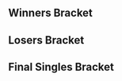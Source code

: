 {{DISPLAYTITLE:Dairly Beloved: Singles Bracket}}{{SetGame|melee}}
{{tabs static
|name1=Overview
|link1=Dairly Beloved
|name2=Singles Bracket
|link2=Dairly Beloved/Singles Bracket
|name3=Doubles Bracket
|link3=Dairly Beloved/Doubles Bracket
|This=2
}}
==Winners Bracket==
{{16DEWBracketA2
|tourneylink=Dairly Beloved
|tourneyname=Dairly Beloved
|column-width=200
<!-- Ro16 -->
|r1m1p1=SFAT |r1m1p1flag=us |r1m1p1score=2
|r1m1p2=Vincessant |r1m1p2flag=us |r1m1p2score=0
|r1m1win=1

|r1m2p1=CDK |r1m2p1flag=us |r1m2p1score=1
|r1m2p2=Tai |r1m2p2flag=us |r1m2p2score=2 
|r1m2win=2

|r1m3p1=MacD |r1m3p1flag=us |r1m3p1score=2
|r1m3p2=Vish |r1m3p2flag=us |r1m3p2score=0
|r1m3win=1

|r1m4p1=Bladewise |r1m4p1flag=us |r1m4p1score=2
|r1m4p2=Shoyo |r1m4p2flag=us |r1m4p2score=0 
|r1m4win=1

|r1m5p1=Duck |r1m5p1flag=us |r1m5p1score=2
|r1m5p2=eBay |r1m5p2flag=us |r1m5p2score=0
|r1m5win=1

|r1m6p1=HugS |r1m6p1flag=us |r1m6p1score=2
|r1m6p2=Rustin |r1m6p2flag=us |r1m6p2score=0 
|r1m6win=1

|r1m7p1=Silent Wolf |r1m7p1flag=us |r1m7p1score=2
|r1m7p2=Vinodh |r1m7p2flag=us |r1m7p2score=0
|r1m7win=1

|r1m8p1=MikeHaze |r1m8p1flag=us |r1m8p1score=2
|r1m8p2=Iceman |r1m8p2flag=us |r1m8p2score=0 
|r1m8win=1

<!-- QUARTERFINALS -->
|r2m1p1=SFAT |r2m1p1flag=us |r2m1p1score=3
|r2m1p2=Tai |r2m1p2flag=us |r2m1p2score=1
|r2m1win=1

|r2m2p1=MacD |r2m2p1flag=us |r2m2p1score=3
|r2m2p2=Bladewise |r2m2p2flag=us |r2m2p2score=0
|r2m2win=1

|r2m3p1=Duck |r2m3p1flag=us |r2m3p1score=3
|r2m3p2=HugS |r2m3p2flag=us |r2m3p2score=1
|r2m3win=1
|r2m3p1char1=samus |r2m3p2char1=samus |r2m3p1stock1=0 |r2m3p2stock1=1 |r2m3win1=2 |r2m3stage1=Battlefield
|r2m3p1char2=samus |r2m3p2char2=samus |r2m3p1stock2=1 |r2m3p2stock2=0 |r2m3win2=1 |r2m3stage2=Fountain of Dreams
|r2m3p1char3=samus |r2m3p2char3=samus |r2m3p1stock3=1 |r2m3p2stock3=0 |r2m3win3=1 |r2m3stage3=Yoshi's Story
|r2m3p1char4=samus |r2m3p2char4=samus |r2m3p1stock4=1 |r2m3p2stock4=0 |r2m3win4=1 |r2m3stage4=Yoshi's Story
|r2m3date=September 17, 2016
|r2m3details={{BracketMatchDetails|preview=|lrthread=|interview=|recap=|comment=|live=|vod=https://www.youtube.com/watch?v=KAe3jhqoDAQ}}

|r2m4p1=Silent Wolf |r2m4p1flag=us |r2m4p1score=3
|r2m4p2=MikeHaze |r2m4p2flag=us |r2m4p2score=0
|r2m4win=1
|r2m4p1char1=fox |r2m4p2char1=fox |r2m4p1stock1=1 |r2m4p2stock1=0 |r2m4win1=1 |r2m4stage1=Battlefield
|r2m4p1char2=fox |r2m4p2char2=fox |r2m4p1stock2=1 |r2m4p2stock2=0 |r2m4win2=1 |r2m4stage2=Dream Land
|r2m4p1char3=fox |r2m4p2char3=fox |r2m4p1stock3=2 |r2m4p2stock3=0 |r2m4win3=1 |r2m4stage3=Final Destination
|r2m4date=September 17, 2016
|r2m4details={{BracketMatchDetails|preview=|lrthread=|interview=|recap=|comment=|live=|vod=https://www.youtube.com/watch?v=3cHDsiacOeM}}

<!-- SEMIFINALS -->
|r3m1p1=SFAT |r3m1p1flag=us |r3m1p1score=3
|r3m1p2=MacD |r3m1p2flag=us |r3m1p2score=1
|r3m1win=1
|r3m1p1char1=fox |r3m1p2char1=peach |r3m1p1stock1=2 |r3m1p2stock1=0 |r3m1win1=1 |r3m1stage1=Battlefield
|r3m1p1char2=fox |r3m1p2char2=peach |r3m1p1stock2=2 |r3m1p2stock2=0 |r3m1win2=1 |r3m1stage2=Fountain of Dreams
|r3m1p1char3=fox |r3m1p2char3=peach |r3m1p1stock3=0 |r3m1p2stock3=1 |r3m1win3=2 |r3m1stage3=Fountain of Dreams
|r3m1p1char4=fox |r3m1p2char4=peach |r3m1p1stock4=1 |r3m1p2stock4=0 |r3m1win4=1 |r3m1stage4=Pokémon Stadium
|r3m1date=September 17, 2016
|r3m1details={{BracketMatchDetails|preview=|lrthread=|interview=|recap=|comment=|live=|vod=https://www.youtube.com/watch?v=De-F71GUzpc}}

|r3m2p1=Duck |r3m2p1flag=us |r3m2p1score=2
|r3m2p2=Silent Wolf |r3m2p2flag=us |r3m2p2score=3
|r3m2win=2
|r3m2p1char1=samus |r3m2p2char1=fox |r3m2p1stock1=2 |r3m2p2stock1=0 |r3m2win1=1 |r3m2stage1=Battlefield
|r3m2p1char2=samus |r3m2p2char2=fox |r3m2p1stock2=0 |r3m2p2stock2=2 |r3m2win2=2 |r3m2stage2=Yoshi's Story
|r3m2p1char3=samus |r3m2p2char3=fox |r3m2p1stock3=1 |r3m2p2stock3=0 |r3m2win3=1 |r3m2stage3=Fountain of Dreams
|r3m2p1char4=samus |r3m2p2char4=fox |r3m2p1stock4=0 |r3m2p2stock4=1 |r3m2win4=2 |r3m2stage4=Pokémon Stadium
|r3m2p1char5=samus |r3m2p2char5=fox |r3m2p1stock5=0 |r3m2p2stock5=2 |r3m2win5=2 |r3m2stage5=Dream Land
|r3m2date=September 17, 2016
|r3m2details={{BracketMatchDetails|preview=|lrthread=|interview=|recap=|comment=|live=|vod=https://www.youtube.com/watch?v=494nCNKRKDo}}
}}
==Losers Bracket==
{{32DELBracketSmwA
|tourneylink=Dairly Beloved
|tourneyname=Dairly Beloved
|l1placement=25-32
|l2placement=17-24
|l3placement=13-16
|l4placement=9-12
|l5placement=7-8
|l6placement=5-6

|l1m1p1=Oreo |l1m1p1flag=us |l1m1p1score=2 |l1m1win=1
|l1m1p2=Violence |l1m1p2flag=us |l1m1p2score=1
|l1m2p1=OutTheCuts |l1m2p1flag=us |l1m2p1score=2 |l1m2win=1
|l1m2p2=Chevy |l1m2p2flag=us |l1m2p2score=1
|l1m3p1=Dr. Z |l1m3p1flag=us |l1m3p1score=2 |l1m3win=1
|l1m3p2=Felix |l1m3p2flag=us |l1m3p2score=0
|l1m4p1=Eggz |l1m4p1flag=us |l1m4p1score=2 |l1m4win=1
|l1m4p2=Low5 |l1m4p2flag=us |l1m4p2score=0
|l1m5p1=OMGage |l1m5p1flag=us |l1m5p1score=1 |l1m5win=2
|l1m5p2=Puff mayne |l1m5p2flag=us |l1m5p2score=2
|l1m6p1=Jordova |l1m6p1flag=us |l1m6p1score=0 |l1m6win=2
|l1m6p2=Wasabi |l1m6p2flag=us |l1m6p2score=2
|l1m7p1=Dz |l1m7p1flag=us |l1m7p1score=2 |l1m7win=1
|l1m7p2=ThePrime |l1m7p2flag=us |l1m7p2score=0
|l1m8p1=Jawanga |l1m8p1flag=us |l1m8p1score=2 |l1m8win=1
|l1m8p2=ShankS |l1m8p2flag=us |l1m8p2score=1

|l2m1p1=eBay |l2m1p1flag=us |l2m1p1score=2 |l2m1win=1
|l2m1p2=Oreo |l2m1p2flag=us |l2m1p2score=1
|l2m2p1=Rustin |l2m2p1flag=us |l2m2p1score=2 |l2m2win=1
|l2m2p2=OutTheCuts |l2m2p2flag=us |l2m2p2score=1
|l2m3p1=Vinodh |l2m3p1flag=us |l2m3p1score=2 |l2m3win=1
|l2m3p2=Dr. Z |l2m3p2flag=us |l2m3p2score=0
|l2m4p1=Iceman |l2m4p1flag=us |l2m4p1score=2 |l2m4win=1
|l2m4p2=Eggz |l2m4p2flag=us |l2m4p2score=0
|l2m5p1=Vincessant |l2m5p1flag=us |l2m5p1score=1 |l2m5win=2
|l2m5p2=Puff mayne |l2m5p2flag=us |l2m5p2score=2
|l2m6p1=CDK |l2m6p1flag=us |l2m6p1score=2 |l2m6win=1
|l2m6p2=Wasabi |l2m6p2flag=us |l2m6p2score=0
|l2m7p1=Vish |l2m7p1flag=us |l2m7p1score=2 |l2m7win=1
|l2m7p2=Dz |l2m7p2flag=us |l2m7p2score=1
|l2m8p1=Shoyo |l2m8p1flag=us |l2m8p1score=1 |l2m8win=2
|l2m8p2=Jawanga |l2m8p2flag=us |l2m8p2score=2

|l3m1p1=eBay |l3m1p1flag=us |l3m1p1score=3 |l3m1win=1
|l3m1p2=Rustin |l3m1p2flag=us |l3m1p2score=0
|l3m2p1=Vinodh |l3m2p1flag=us |l3m2p1score=0 |l3m2win=2
|l3m2p2=Iceman |l3m2p2flag=us |l3m2p2score=3
|l3m3p1=Puff mayne |l3m3p1flag=us |l3m3p1score=0 |l3m3win=2
|l3m3p2=CDK |l3m3p2flag=us |l3m3p2score=2
|l3m4p1=Vish |l3m4p1flag=us |l3m4p1score=3 |l3m4win=1
|l3m4p2=Jawanga |l3m4p2flag=us |l3m4p2score=2

|l4m1p1=Tai |l4m1p1flag=us |l4m1p1score=3 |l4m1win=1
|l4m1p2=eBay |l4m1p2flag=us |l4m1p2score=1
|l4m2p1=Bladewise |l4m2p1flag=us |l4m2p1score=3 |l4m2win=1
|l4m2p2=Iceman |l4m2p2flag=us |l4m2p2score=1

|l4m3p1=HugS |l4m3p1flag=us |l4m3p1score=3 |l4m3win=1
|l4m3p2=CDK |l4m3p2flag=us |l4m3p2score=1
|l4m3p1char1=samus |l4m3p2char1=fox |l4m3p1stock1=1 |l4m3p2stock1=0 |l4m3win1=1 |l4m3stage1=Battlefield
|l4m3p1char2=samus |l4m3p2char2=fox |l4m3p1stock2=2 |l4m3p2stock2=0 |l4m3win2=1 |l4m3stage2=Battlefield
|l4m3p1char3=samus |l4m3p2char3=sheik |l4m3p1stock3=0 |l4m3p2stock3=3 |l4m3win3=2 |l4m3stage3=Dream Land
|l4m3p1char4=samus |l4m3p2char4=sheik |l4m3p1stock4=1 |l4m3p2stock4=0 |l4m3win4=1 |l4m3stage4=Fountain of Dreams
|l4m3date=September 17, 2016
|l4m3details={{BracketMatchDetails|preview=|lrthread=|interview=|recap=|comment=|live=|vod=https://www.youtube.com/watch?v=KreQDcdfGSs}}

|l4m4p1=MikeHaze |l4m4p1flag=us |l4m4p1score=3 |l4m4win=1
|l4m4p2=Vish |l4m4p2flag=us |l4m4p2score=1
|l4m4p1char1=fox |l4m4p2char1=cf |l4m4p1stock1=0 |l4m4p2stock1=2 |l4m4win1=2 |l4m4stage1=Fountain of Dreams
|l4m4p1char2=fox |l4m4p2char2=cf |l4m4p1stock2=2 |l4m4p2stock2=0 |l4m4win2=1 |l4m4stage2=Final Destination
|l4m4p1char3=fox |l4m4p2char3=cf |l4m4p1stock3=1 |l4m4p2stock3=0 |l4m4win3=1 |l4m4stage3=Battlefield
|l4m4p1char4=fox |l4m4p2char4=cf |l4m4p1stock4=1 |l4m4p2stock4=0 |l4m4win4=1 |l4m4stage4=Pokémon Stadium
|l4m4date=September 17, 2016
|l4m4details={{BracketMatchDetails|preview=|lrthread=|interview=|recap=|comment=|live=|vod=https://www.youtube.com/watch?v=Dq8HnqPXKz0}}

|l5m1p1=Tai |l5m1p1flag=us |l5m1p1score=3 |l5m1win=1
|l5m1p2=Bladewise |l5m1p2flag=us |l5m1p2score=1
|l5m1p1char1=marth |l5m1p2char1=peach |l5m1p1stock1=1 |l5m1p2stock1=0 |l5m1win1=1 |l5m1stage1=Battlefield
|l5m1p1char2=marth |l5m1p2char2=peach |l5m1p1stock2=0 |l5m1p2stock2=1 |l5m1win2=2 |l5m1stage2=Dream Land
|l5m1p1char3=marth |l5m1p2char3=peach |l5m1p1stock3=2 |l5m1p2stock3=0 |l5m1win3=1 |l5m1stage3=Yoshi's Story
|l5m1p1char4=marth |l5m1p2char4=peach |l5m1p1stock4=1 |l5m1p2stock4=0 |l5m1win4=1 |l5m1stage4=Final Destination
|l5m1date=September 17, 2016
|l5m1details={{BracketMatchDetails|preview=|lrthread=|interview=|recap=|comment=|live=|vod=https://www.youtube.com/watch?v=G38Z58xpqNg}}

|l5m2p1=HugS |l5m2p1flag=us |l5m2p1score=0 |l5m2win=2
|l5m2p2=MikeHaze |l5m2p2flag=us |l5m2p2score=3
|l5m2p1char1=samus |l5m2p2char1=fox |l5m2p1stock1=0 |l5m2p2stock1=2 |l5m2win1=2 |l5m2stage1=Fountain of Dreams
|l5m2p1char2=samus |l5m2p2char2=fox |l5m2p1stock2=0 |l5m2p2stock2=2 |l5m2win2=2 |l5m2stage2=Battlefield
|l5m2p1char3=samus |l5m2p2char3=fox |l5m2p1stock3=0 |l5m2p2stock3=2 |l5m2win3=2 |l5m2stage3=Battlefield
|l5m2date=September 17, 2016
|l5m2details={{BracketMatchDetails|preview=|lrthread=|interview=|recap=|comment=|live=|vod=https://www.youtube.com/watch?v=0EfqmCzGvdc}}

|l6m1p1=Duck |l6m1p1flag=us |l6m1p1score=3 |l6m1win=1
|l6m1p2=Tai |l6m1p2flag=us |l6m1p2score=0
|l6m1p1char1=samus |l6m1p2char1=marth |l6m1p1stock1=3 |l6m1p2stock1=0 |l6m1win1=1 |l6m1stage1=Battlefield
|l6m1p1char2=samus |l6m1p2char2=marth |l6m1p1stock2=2 |l6m1p2stock2=0 |l6m1win2=1 |l6m1stage2=Yoshi's Story
|l6m1p1char3=samus |l6m1p2char3=marth |l6m1p1stock3=3 |l6m1p2stock3=0 |l6m1win3=1 |l6m1stage3=Pokémon Stadium
|l6m1date=September 17, 2016
|l6m1details={{BracketMatchDetails|preview=|lrthread=|interview=|recap=|comment=|live=|vod=https://www.youtube.com/watch?v=8C9Ki2d6XyA}}

|l6m2p1=MacD |l6m2p1flag=us |l6m2p1score=3 |l6m2win=1
|l6m2p2=MikeHaze |l6m2p2flag=us |l6m2p2score=2
|l6m2p1char1=peach |l6m2p2char1=fox |l6m2p1stock1=0 |l6m2p2stock1=1 |l6m2win1=2 |l6m2stage1=Battlefield
|l6m2p1char2=peach |l6m2p2char2=fox |l6m2p1stock2=0 |l6m2p2stock2=1 |l6m2win2=2 |l6m2stage2=Fountain of Dreams
|l6m2p1char3=peach |l6m2p2char3=fox |l6m2p1stock3=1 |l6m2p2stock3=0 |l6m2win3=1 |l6m2stage3=Fountain of Dreams
|l6m2p1char4=peach |l6m2p2char4=fox |l6m2p1stock4=1 |l6m2p2stock4=0 |l6m2win4=1 |l6m2stage4=Pokémon Stadium
|l6m2p1char5=peach |l6m2p2char5=fox |l6m2p1stock5=1 |l6m2p2stock5=0 |l6m2win5=1 |l6m2stage5=Pokémon Stadium
|l6m2date=September 17, 2016
|l6m2details={{BracketMatchDetails|preview=|lrthread=|interview=|recap=|comment=|live=|vod=https://www.youtube.com/watch?v=u5I8zE6bLog}}
}}
<onlyinclude>
==Final Singles Bracket==
{{DEFinalSmwBracket
|tourneylink=Dairly Beloved
|tourneyname=Dairly Beloved
|l1placement=4
|r2placement=3
|r3loserplacement=2
|r3winnerplacement=1
|column-width=180
|export_score=true

<!-- FROM WINNERS -->
|r1m1p1=SFAT |r1m1p1flag=us |r1m1p1score=3
|r1m1p2=Silent Wolf |r1m1p2flag=us |r1m1p2score=0
|r1m1win=1
|r1m1p1char1=fox |r1m1p2char1=fox |r1m1p1stock1=2 |r1m1p2stock1=0 |r1m1win1=1 |r1m1stage1=Dream Land
|r1m1p1char2=fox |r1m1p2char2=fox |r1m1p1stock2=2 |r1m1p2stock2=0 |r1m1win2=1 |r1m1stage2=Battlefield
|r1m1p1char3=fox |r1m1p2char3=fox |r1m1p1stock3=3 |r1m1p2stock3=0 |r1m1win3=1 |r1m1stage3=Battlefield
|r1m1date=September 17, 2016
|r1m1details={{BracketMatchDetails|preview=|lrthread=|interview=|recap=|comment=|live=|vod=https://www.youtube.com/watch?v=VHJVqoOyPxU}}

<!-- FROM LOSERS -->
|l1m1p1=Duck |l1m1p1flag=us |l1m1p1score=3
|l1m1p2=MacD |l1m1p2flag=us |l1m1p2score=1
|l1m1win=1
|l1m1p1char1=samus |l1m1p2char1=peach |l1m1p1stock1=1 |l1m1p2stock1=0 |l1m1win1=1 |l1m1stage1=Battlefield
|l1m1p1char2=samus |l1m1p2char2=peach |l1m1p1stock2=1 |l1m1p2stock2=0 |l1m1win2=1 |l1m1stage2=Dream Land
|l1m1p1char3=samus |l1m1p2char3=peach |l1m1p1stock3=0 |l1m1p2stock3=1 |l1m1win3=2 |l1m1stage3=Dream Land
|l1m1p1char4=samus |l1m1p2char4=peach |l1m1p1stock4=2 |l1m1p2stock4=0 |l1m1win4=1 |l1m1stage4=Pokémon Stadium
|l1m1date=September 17, 2016
|l1m1details={{BracketMatchDetails|preview=|lrthread=|interview=|recap=|comment=|live=|vod=https://www.youtube.com/watch?v=BKks7meddtA}}

<!-- LOSERS FINALS -->
|r2m1p1=Silent Wolf |r2m1p1flag=us |r2m1p1score=1
|r2m1p2=Duck |r2m1p2flag=us |r2m1p2score=3
|r2m1win=2
|r2m1p1char1=fox |r2m1p2char1=samus |r2m1p1stock1=2 |r2m1p2stock1=0 |r2m1win1=1 |r2m1stage1=Battlefield
|r2m1p1char2=fox |r2m1p2char2=samus |r2m1p1stock2=0 |r2m1p2stock2=1 |r2m1win2=2 |r2m1stage2=Fountain of Dreams
|r2m1p1char3=fox |r2m1p2char3=samus |r2m1p1stock3=0 |r2m1p2stock3=1 |r2m1win3=2 |r2m1stage3=Yoshi's Story
|r2m1p1char4=fox |r2m1p2char4=samus |r2m1p1stock4=0 |r2m1p2stock4=1 |r2m1win4=2 |r2m1stage4=Pokémon Stadium
|r2m1date=September 17, 2016
|r2m1details={{BracketMatchDetails|preview=|lrthread=|interview=|recap=|comment=|live=|vod=https://www.youtube.com/watch?v=fFXxcNJmMF8}}

<!-- GRAND FINALS -->
|r3m1p1=SFAT |r3m1p1flag=us |r3m1p1score=3
|r3m1p2=Duck |r3m1p2flag=us |r3m1p2score=0
|r3m1win=1
|r3m1p1char1=fox |r3m1p2char1=samus |r3m1p1stock1=1 |r3m1p2stock1=0 |r3m1win1=1 |r3m1stage1=Dream Land
|r3m1p1char2=fox |r3m1p2char2=samus |r3m1p1stock2=1 |r3m1p2stock2=0 |r3m1win2=1 |r3m1stage2=Fountain of Dreams
|r3m1p1char3=fox |r3m1p2char3=samus |r3m1p1stock3=1 |r3m1p2stock3=0 |r3m1win3=1 |r3m1stage3=Fountain of Dreams
|r3m1date=September 17, 2016
|r3m1details={{BracketMatchDetails|preview=|lrthread=|interview=|recap=|comment=|live=|vod=https://www.youtube.com/watch?v=ZFU2oxuwae8}}
}}
</onlyinclude>
